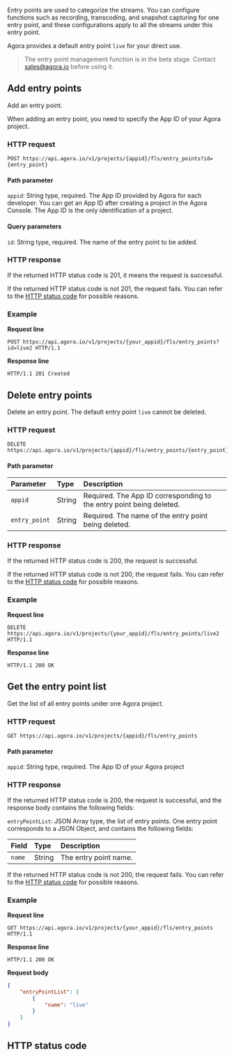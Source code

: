 
Entry points are used to categorize the streams. You can configure functions such as recording, transcoding, and snapshot capturing for one entry point, and these configurations apply to all the streams under this entry point.

Agora provides a default entry point `live` for your direct use.

> The entry point management function is in the beta stage. Contact sales@agora.io before using it.

## Add entry points

Add an entry point.

When adding an entry point, you need to specify the App ID of your Agora project.

### HTTP request

```http
POST https://api.agora.io/v1/projects/{appid}/fls/entry_points?id={entry_point}
```

#### Path parameter

`appid`: String type, required. The App ID provided by Agora for each developer. You can get an App ID after creating a project in the Agora Console. The App ID is the only identification of a project.

#### Query parameters

`id`: String type, required. The name of the entry point to be added.

### HTTP response

If the returned HTTP status code is 201, it means the request is successful.

If the returned HTTP status code is not 201, the request fails. You can refer to the [HTTP status code](#http-code) for possible reasons.

### Example

**Request line**

```http
POST https://api.agora.io/v1/projects/{your_appid}/fls/entry_points?id=live2 HTTP/1.1
```

**Response line**

```http
HTTP/1.1 201 Created
```

## Delete entry points

Delete an entry point. The default entry point `live` cannot be deleted.

### HTTP request

```http
DELETE https://api.agora.io/v1/projects/{appid}/fls/entry_points/{entry_point}
```

#### Path parameter

| Parameter | Type | Description |
|:------|:------|:------|
| `appid` | String | Required. The App ID corresponding to the entry point being deleted. |
| `entry_point` | String | Required. The name of the entry point being deleted. |

### HTTP response

If the returned HTTP status code is 200, the request is successful.

If the returned HTTP status code is not 200, the request fails. You can refer to the [HTTP status code](#http-code) for possible reasons.

### Example

**Request line**

```http
DELETE https://api.agora.io/v1/projects/{your_appid}/fls/entry_points/live2 HTTP/1.1
```

**Response line**

```http
HTTP/1.1 200 OK
```

## Get the entry point list

Get the list of all entry points under one Agora project.

### HTTP request

```http
GET https://api.agora.io/v1/projects/{appid}/fls/entry_points
```

#### Path parameter

`appid`: String type, required. The App ID of your Agora project

### HTTP response

If the returned HTTP status code is 200, the request is successful, and the response body contains the following fields:

`entryPointList`: JSON Array type, the list of entry points. One entry point corresponds to a JSON Object, and contains the following fields:

| Field | Type | Description |
|:------|:------|:------|
| `name` | String | The entry point name. |

If the returned HTTP status code is not 200, the request fails. You can refer to the [HTTP status code](#http-code) for possible reasons.

### Example

**Request line**

```http
GET https://api.agora.io/v1/projects/{your_appid}/fls/entry_points HTTP/1.1
```

**Response line**

```http
HTTP/1.1 200 OK
```

**Request body**

```json
{
    "entryPointList": [
        {
            "name": "live"
        }
    ]
}
```

<a name="http-code"></a>
## HTTP status code

<StatusCode />